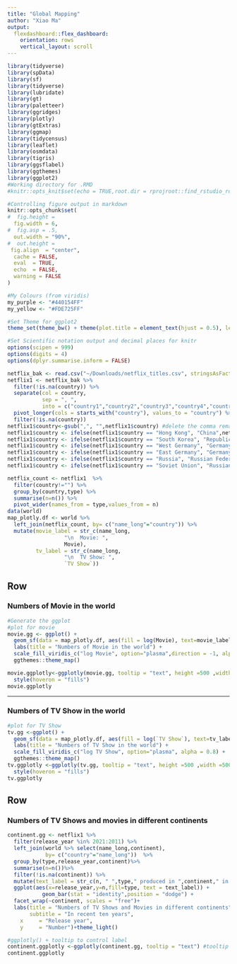 ```yaml
---
title: "Global Mapping"
author: "Xiao Ma"
output: 
  flexdashboard::flex_dashboard:
    orientation: rows
    vertical_layout: scroll
---
```


```r
library(tidyverse)
library(spData)
library(sf)
library(tidyverse)
library(lubridate)
library(gt)
library(paletteer)
library(ggridges)
library(plotly)
library(gtExtras)
library(ggmap)
library(tidycensus)
library(leaflet)
library(osmdata)
library(tigris)
library(ggsflabel)
library(ggthemes)
library(ggplot2)
#Working directory for .RMD
#knitr::opts_knit$set(echo = TRUE,root.dir = rprojroot::find_rstudio_root_file())

#Controlling figure output in markdown
knitr::opts_chunk$set(
#  fig.height =   
  fig.width = 6,
#  fig.asp = .5,
  out.width = "90%",
#  out.height = 
 fig.align  = "center",
  cache = FALSE,
  eval  = TRUE,
  echo  = FALSE,
  warning = FALSE
)

#My Colours (from viridis)
my_purple <- "#440154FF"
my_yellow <- "#FDE725FF"

#Set Theme for ggplot2
theme_set(theme_bw() + theme(plot.title = element_text(hjust = 0.5), legend.position = "bottom"))

#Set Scientific notation output and decimal places for knitr
options(scipen = 999)
options(digits = 4)
options(dplyr.summarise.inform = FALSE)
```


```r
netflix_bak <- read.csv("~/Downloads/netflix_titles.csv", stringsAsFactors=TRUE, na = "")
netflix1 <- netflix_bak %>%
  filter(!is.na(country)) %>%
  separate(col = country,
           sep = ", ",
           into = c("country1","country2","country3","country4","country5","country6","country7","country8","country9","country10","country11","country12")) %>%
  pivot_longer(cols = starts_with("country"), values_to = "country") %>%
  filter(!is.na(country)) 
netflix1$country<-gsub(",", "",netflix1$country) #delete the comma remained
netflix1$country <- ifelse(netflix1$country == "Hong Kong", "China",netflix1$country)
netflix1$country <- ifelse(netflix1$country == "South Korea", "Republic of Korea", netflix1$country)
netflix1$country <- ifelse(netflix1$country == "West Germany", "Germany", netflix1$country)
netflix1$country <- ifelse(netflix1$country == "East Germany", "Germany", netflix1$country)
netflix1$country <- ifelse(netflix1$country == "Russia", "Russian Federation", netflix1$country)
netflix1$country <- ifelse(netflix1$country == "Soviet Union", "Russian Federation",netflix1$country)

netflix_count <- netflix1  %>%
  filter(country!="") %>%
  group_by(country,type) %>%
  summarise(n=n()) %>%
  pivot_wider(names_from = type,values_from = n)
data(world)
map_plotly.df <- world %>%
  left_join(netflix_count, by= c("name_long"="country")) %>%
  mutate(movie_label = str_c(name_long,
                  "\n  Movie: ",
                  Movie),
         tv_label = str_c(name_long,
                  "\n  TV Show: ",
                  `TV Show`))
```

Row {data-height=400}
-----------------------------------------------------------------------

### Numbers of Movie in the world

```r
#Generate the ggplot
#plot for movie
movie.gg <- ggplot() +
  geom_sf(data = map_plotly.df, aes(fill = log(Movie), text=movie_label)) +
  labs(title = "Numbers of Movie in the world") +
  scale_fill_viridis_c("log Movie", option="plasma",direction = -1, alpha = 0.8) +
  ggthemes::theme_map()

movie.ggplotly<-ggplotly(movie.gg, tooltip = "text", height =500 ,width = 500 ) %>%
  style(hoveron = "fills")
movie.ggplotly
```

-----------------------------------------------------------------------

### Numbers of TV Show in the world

```r
#plot for TV Show
tv.gg <-ggplot() + 
  geom_sf(data = map_plotly.df, aes(fill = log(`TV Show`), text=tv_label)) +
  labs(title = "Numbers of TV Show in the world") +
  scale_fill_viridis_c("log TV Show", option="plasma", alpha = 0.8) +
  ggthemes::theme_map()
tv.ggplotly <-ggplotly(tv.gg, tooltip = "text", height =500 ,width =500) %>%
  style(hoveron = "fills")
tv.ggplotly
```

Row {data-height=600}
-----------------------------------------------------------------------
### Numbers of TV Shows and movies in different continents
```r
continent.gg <- netflix1 %>%
  filter(release_year %in% 2021:2011) %>%
  left_join(world %>% select(name_long,continent),
            by= c("country"="name_long"))  %>%
  group_by(type,release_year,continent)%>%
  summarise(n=n())%>%
  filter(!is.na(continent)) %>%
  mutate(text_label = str_c(n, " ",type," produced in ",continent," in ",release_year)) %>%
  ggplot(aes(x=release_year,y=n,fill=type, text = text_label)) +
           geom_bar(stat = "identity",position = "dodge") +
  facet_wrap(~continent, scales = "free")+
  labs(title = "Numbers of TV Shows and Movies in different continents",
       subtitle = "In recent ten years",
    x     = "Release year",
    y     = "Number")+theme_light()

#ggplotly() + tooltip to control label
continent.ggplotly <-ggplotly(continent.gg, tooltip = "text") #tooltip controls text hover/labelx
continent.ggplotly
```
